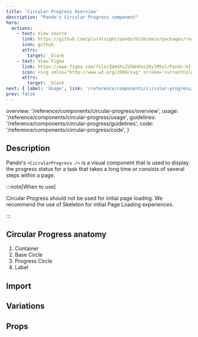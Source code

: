```yaml
---
title: 'Circular Progress Overview'
description: "Pando's Circular Progress component"
hero:
  actions:
    - text: View source
      link: https://github.com/pluralsight/pando/blob/main/packages/react/src/components/CircularProgress.tsx
      icon: github
      attrs:
        target: _blank
    - text: View Figma
      link: https://www.figma.com/file/ZmH4XsZS5WnKeo28ylM5x1/Pando-UI-kit-(Web)?type=design&node-id=49-27994&mode=design&t=erNDciENwmWIIq18-0
      icon: <svg xmlns="http://www.w3.org/2000/svg" stroke='currentColor' fill='currentColor' xmlns:xlink="http://www.w3.org/1999/xlink" width='24' height='24' viewBox="0 0 24 24" role="img"><path fill-rule="evenodd" clip-rule="evenodd" d="M4.25 5.5C4.25 3.15279 6.15279 1.25 8.5 1.25H15.5C17.8472 1.25 19.75 3.15279 19.75 5.5C19.75 6.95165 19.0222 8.23331 17.9116 9C19.0222 9.7667 19.75 11.0484 19.75 12.5C19.75 14.8472 17.8472 16.75 15.5 16.75C14.4512 16.75 13.4912 16.3701 12.75 15.7405V19.5C12.75 21.8472 10.8472 23.75 8.5 23.75C6.15279 23.75 4.25 21.8472 4.25 19.5C4.25 18.0484 4.97779 16.7667 6.0884 16C4.97779 15.2333 4.25 13.9516 4.25 12.5C4.25 11.0484 4.97779 9.7667 6.0884 9C4.97779 8.2333 4.25 6.95164 4.25 5.5ZM8.5 15.25H11.25V9.75H8.5C6.98122 9.75 5.75 10.9812 5.75 12.5C5.75 14.0188 6.98122 15.25 8.5 15.25ZM11.25 16.75H8.5C6.98122 16.75 5.75 17.9812 5.75 19.5C5.75 21.0188 6.98122 22.25 8.5 22.25C10.0188 22.25 11.25 21.0188 11.25 19.5V16.75ZM18.25 5.5C18.25 7.01878 17.0188 8.25 15.5 8.25H12.75V2.75H15.5C17.0188 2.75 18.25 3.98122 18.25 5.5ZM15.5 9.75C13.9812 9.75 12.75 10.9812 12.75 12.5C12.75 14.0188 13.9812 15.25 15.5 15.25C17.0188 15.25 18.25 14.0188 18.25 12.5C18.25 10.9812 17.0188 9.75 15.5 9.75ZM8.5 8.25H11.25V2.75H8.5C6.98122 2.75 5.75 3.98122 5.75 5.5C5.75 7.01878 6.98122 8.25 8.5 8.25Z" /></svg>
      attrs:
        target: _blank
next: { label: 'Usage', link: '/reference/components/circular-progress/usage' }
prev: false
---
```



  overview: '/reference/components/circular-progress/overview',
  usage: '/reference/components/circular-progress/usage',
  guidelines: '/reference/components/circular-progress/guidelines',
  code: '/reference/components/circular-progress/code',
}

<ComponentNav links={navLinks} active="overview" />

## Description

Pando's `<CicrularProgress />` is a visual component that is used to display the progress status for a task that takes a long time or consists of several steps within a page.

:::note[When to use]

Circular Progress should not be used for initial page loading. We recommend the use of <TextLink href="https://github.com/pluralsight/pando/blob/main/packages/react/src/components/Skeleton.tsx">Skeleton</TextLink> for initial Page Loading experiences.

:::

## Circular Progress anatomy

<ol class={css({ listStyleType: 'decimal' })}>
  <li>Container</li>
  <li>Base Circle</li>
  <li>Progress Circle</li>
  <li>Label</li>
</ol>

## Import

## Variations

## Props
